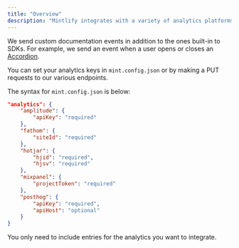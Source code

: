 ```yaml
---
title: "Overview"
description: "Mintlify integrates with a variety of analytics platforms."
---
```


We send custom documentation events in addition to the ones built-in to SDKs. For example, we send an event when a user opens or closes an [Accordion](../components/accordion).

You can set your analytics keys in `mint.config.json` or by making a PUT requests to our various endpoints.

The syntax for `mint.config.json` is below:

```json mint.config.json
"analytics": {
    "amplitude": {
        "apiKey": "required"
    },
    "fathom": {
        "siteId": "required"
    },
    "hotjar": {
        "hjid": "required",
        "hjsv": "required"
    },
    "mixpanel": {
        "projectToken": "required"
    },
    "posthog": {
        "apiKey": "required",
        "apiHost": "optional"
    }
}
```

You only need to include entries for the analytics you want to integrate.
